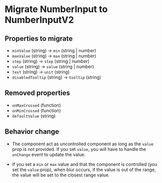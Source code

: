 
<Meta title="Migrations/NumberInput to NumberInputV2" />

# Migrate NumberInput to NumberInputV2

## Properties to migrate

- `minValue` (string) -> `min` (string | number)
- `maxValue` (string) -> `max` (string | number)
- `step` (string) -> `step` (string | number)
- `value` (string) -> `value` (string | number)
- `text` (string) -> `unit` (string)
- `disabledTooltip` (string) -> `tooltip` (string)

## Removed properties

- `onMaxCrossed` (function)
- `onMinCrossed` (function)
- `defaultValue` (string)

## Behavior change

- The component act as uncontrolled component as long as the `value` prop is not provided.
If you set `value`, you will have to handle the `onChange` event to update the value.

- If you set a `min` or `max` value and that the component is controlled (you set the `value` prop), when blur occurs,
if the value is out of the range, the value will be set to the closest range value.
